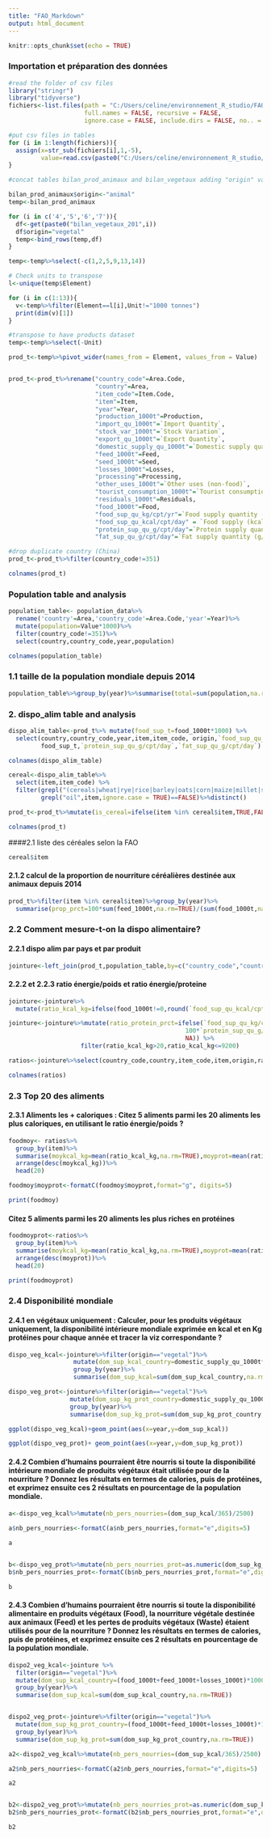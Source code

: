 ```yaml
---
title: "FAO_Markdown"
output: html_document
---
```


```r
knitr::opts_chunk$set(echo = TRUE)
```

###  Importation et préparation des données

```r
#read the folder of csv files
library("stringr")
library("tidyverse")
fichiers<-list.files(path = "C:/Users/celine/environnement_R_studio/FAO/fichiers_csv", pattern = NULL, all.files = FALSE,
                     full.names = FALSE, recursive = FALSE,
                     ignore.case = FALSE, include.dirs = FALSE, no.. = FALSE)

#put csv files in tables
for (i in 1:length(fichiers)){
  assign(x=str_sub(fichiers[i],1,-5),
         value=read.csv(paste0("C:/Users/celine/environnement_R_studio/FAO/fichiers_csv/",fichiers[i])))
}


```


```r

#concat tables bilan_prod_animaux and bilan_vegetaux adding "origin" variable

bilan_prod_animaux$origin<-"animal"
temp<-bilan_prod_animaux

for (i in c('4','5','6','7')){
  df<-get(paste0("bilan_vegetaux_201",i))
  df$origin="vegetal"
  temp<-bind_rows(temp,df)
}

temp<-temp%>%select(-c(1,2,5,9,13,14))

```

```r
# Check units to transpose
l<-unique(temp$Element)

for (i in c(1:13)){
  v<-temp%>%filter(Element==l[i],Unit!="1000 tonnes")
  print(dim(v)[1])
}
```

```r
#transpose to have products dataset
temp<-temp%>%select(-Unit)

prod_t<-temp%>%pivot_wider(names_from = Element, values_from = Value)


prod_t<-prod_t%>%rename("country_code"=Area.Code,
                        "country"=Area,
                        "item_code"=Item.Code,
                        "item"=Item,
                        "year"=Year,
                        "production_1000t"=Production,
                        "import_qu_1000t"=`Import Quantity`,
                        "stock_var_1000t"=`Stock Variation`,
                        "export_qu_1000t"=`Export Quantity`,
                        "domestic_supply_qu_1000t"=`Domestic supply quantity`,
                        "feed_1000t"=Feed,
                        "seed_1000t"=Seed,
                        "losses_1000t"=Losses,
                        "processing"=Processing,
                        "other_uses_1000t"=`Other uses (non-food)`,
                        "tourist_consumption_1000t"=`Tourist consumption`,
                        "residuals_1000t"=Residuals,
                        "food_1000t"=Food,
                        "food_sup_qu_kg/cpt/yr"=`Food supply quantity (kg/capita/yr)`,
                        "food_sup_qu_kcal/cpt/day" = `Food supply (kcal/capita/day)`,
                        "protein_sup_qu_g/cpt/day"=`Protein supply quantity (g/capita/day)`,
                        "fat_sup_qu_g/cpt/day"=`Fat supply quantity (g/capita/day)`)

```

```r
#drop duplicate country (China)
prod_t<-prod_t%>%filter(country_code!=351)

colnames(prod_t)
```
### Population table and analysis


```r
population_table<- population_data%>%
  rename('country'=Area,'country_code'=Area.Code,'year'=Year)%>%
  mutate(population=Value*1000)%>%
  filter(country_code!=351)%>%
  select(country,country_code,year,population)

```
```r
colnames(population_table)
```

### 1.1 taille de la population mondiale depuis 2014
```r

population_table%>%group_by(year)%>%summarise(total=sum(population,na.rm=TRUE))
```


### 2. dispo_alim table and analysis
```r
dispo_alim_table<-prod_t%>% mutate(food_sup_t=food_1000t*1000) %>%
  select(country,country_code,year,item,item_code, origin,`food_sup_qu_kcal/cpt/day`,
         food_sup_t,`protein_sup_qu_g/cpt/day`,`fat_sup_qu_g/cpt/day`)
```


```r
colnames(dispo_alim_table)

```

```r
cereal<-dispo_alim_table%>%
  select(item,item_code) %>%
  filter(grepl("(cereals|wheat|rye|rice|barley|oats|corn|maize|millet|sorghum)",item,ignore.case = TRUE),
         grepl("oil",item,ignore.case = TRUE)==FALSE)%>%distinct()

prod_t<-prod_t%>%mutate(is_cereal=ifelse(item %in% cereal$item,TRUE,FALSE))
```

```r
colnames(prod_t)

```
####2.1 liste des céréales selon la FAO
```r
cereal$item
```
#### 2.1.2 calcul de la proportion de nourriture céréalières destinée aux animaux depuis 2014
```r

prod_t%>%filter(item %in% cereal$item)%>%group_by(year)%>%
  summarise(prop_prct=100*sum(feed_1000t,na.rm=TRUE)/(sum(food_1000t,na.rm=TRUE)+sum(feed_1000t,na.rm=TRUE)))

```
### 2.2 Comment mesure-t-on la dispo alimentaire?
#### 2.2.1 dispo alim par pays et par produit

```r
jointure<-left_join(prod_t,population_table,by=c("country_code","country","year"))
```

#### 2.2.2  et 2.2.3 ratio énergie/poids et ratio énergie/proteine
```r
jointure<-jointure%>%
  mutate(ratio_kcal_kg=ifelse(food_1000t!=0,round(`food_sup_qu_kcal/cpt/day`*365*population/(food_1000t*1000*1000),2),NA))
```
```r
jointure<-jointure%>%mutate(ratio_protein_prct=ifelse(`food_sup_qu_kg/cpt/yr`!=0,
                                                 100*`protein_sup_qu_g/cpt/day`*365/(1000*`food_sup_qu_kg/cpt/yr`),
                                                 NA)) %>%
                    filter(ratio_kcal_kg>20,ratio_kcal_kg<=9200)

ratios<-jointure%>%select(country_code,country,item_code,item,origin,ratio_kcal_kg,ratio_protein_prct)
```

```r
colnames(ratios)
```
### 2.3 Top 20 des aliments

#### 2.3.1 Aliments les + caloriques : Citez 5 aliments parmi les 20 aliments les plus caloriques, en utilisant le ratio énergie/poids ?
```r

foodmoy<- ratios%>%
  group_by(item)%>%
  summarise(moykcal_kg=mean(ratio_kcal_kg,na.rm=TRUE),moyprot=mean(ratio_protein_prct,na.rm=TRUE))%>%
  arrange(desc(moykcal_kg))%>%
  head(20)

foodmoy$moyprot<-formatC(foodmoy$moyprot,format="g", digits=5)

print(foodmoy)

```

#### Citez 5 aliments parmi les 20 aliments les plus riches en protéines
```r
foodmoyprot<-ratios%>%
  group_by(item)%>%
  summarise(moykcal_kg=mean(ratio_kcal_kg,na.rm=TRUE),moyprot=mean(ratio_protein_prct,na.rm=TRUE))%>%
  arrange(desc(moyprot))%>%
  head(20)

print(foodmoyprot)

```
### 2.4 Disponibilité mondiale
#### 2.4.1 en végétaux uniquement : Calculer, pour les produits végétaux uniquement, la disponibilité intérieure mondiale exprimée en kcal et en Kg protéines pour chaque année et tracer la viz correspondante ?

```r
dispo_veg_kcal<-jointure%>%filter(origin=="vegetal")%>%
                  mutate(dom_sup_kcal_country=domestic_supply_qu_1000t*1000000*ratio_kcal_kg)%>%
                  group_by(year)%>%
                  summarise(dom_sup_kcal=sum(dom_sup_kcal_country,na.rm=TRUE))
```
```r
dispo_veg_prot<-jointure%>%filter(origin=="vegetal")%>%
                 mutate(dom_sup_kg_prot_country=domestic_supply_qu_1000t*1000000*ratio_protein_prct*0.01)%>%
                 group_by(year)%>%
                 summarise(dom_sup_kg_prot=sum(dom_sup_kg_prot_country,na.rm=TRUE))
```
```r
ggplot(dispo_veg_kcal)+geom_point(aes(x=year,y=dom_sup_kcal))

ggplot(dispo_veg_prot)+ geom_point(aes(x=year,y=dom_sup_kg_prot))
```


#### 2.4.2 Combien d'humains pourraient être nourris si toute la disponibilité intérieure mondiale de produits végétaux était utilisée pour de la nourriture ? Donnez les résultats en termes de calories, puis de protéines, et exprimez ensuite ces 2 résultats en pourcentage de la population mondiale.

```r
a<-dispo_veg_kcal%>%mutate(nb_pers_nourries=(dom_sup_kcal/365)/2500)
                           
a$nb_pers_nourries<-formatC(a$nb_pers_nourries,format="e",digits=5)

a


b<-dispo_veg_prot%>%mutate(nb_pers_nourries_prot=as.numeric(dom_sup_kg_prot/365)/0.056)
b$nb_pers_nourries_prot<-formatC(b$nb_pers_nourries_prot,format="e",digits=5)

b
```

#### 2.4.3 Combien d'humains pourraient être nourris si toute la disponibilité alimentaire en produits végétaux (Food), la nourriture végétale destinée aux animaux (Feed) et les pertes de produits végétaux (Waste) étaient utilisés pour de la nourriture ? Donnez les résultats en termes de calories, puis de protéines, et exprimez ensuite ces 2 résultats en pourcentage de la population mondiale.
```r
dispo2_veg_kcal<-jointure %>%
  filter(origin=="vegetal")%>%
  mutate(dom_sup_kcal_country=(food_1000t+feed_1000t+losses_1000t)*1000000*ratio_kcal_kg)%>%
  group_by(year)%>%
  summarise(dom_sup_kcal=sum(dom_sup_kcal_country,na.rm=TRUE))


dispo2_veg_prot<-jointure%>%filter(origin=="vegetal")%>%
  mutate(dom_sup_kg_prot_country=(food_1000t+feed_1000t+losses_1000t)*1000000*ratio_protein_prct*0.01)%>%
  group_by(year)%>%
  summarise(dom_sup_kg_prot=sum(dom_sup_kg_prot_country,na.rm=TRUE))

a2<-dispo2_veg_kcal%>%mutate(nb_pers_nourries=(dom_sup_kcal/365)/2500)

a2$nb_pers_nourries<-formatC(a2$nb_pers_nourries,format="e",digits=5)

a2


b2<-dispo2_veg_prot%>%mutate(nb_pers_nourries_prot=as.numeric(dom_sup_kg_prot/365)/0.056)
b2$nb_pers_nourries_prot<-formatC(b2$nb_pers_nourries_prot,format="e",digits=5)

b2
```















